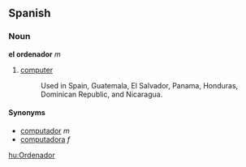 == Spanish ==
=== Noun ===
'''el ordenador''' ''m''

# [[computer]]
#:Used in Spain, Guatemala, El Salvador, Panama, Honduras, Dominican Republic, and Nicaragua.

==== Synonyms ====
*[[computador]] ''m''
*[[computadora]] ''f''

[[hu:Ordenador]]
